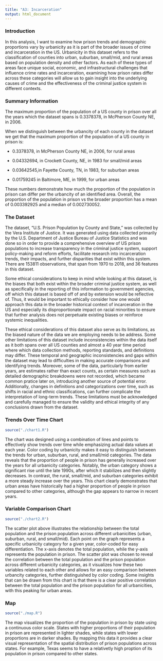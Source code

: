 ```yaml
---
title: "A3: Incarceration"
output: html_document
---
```

### Introduction

In this analysis, I want to examine how prison trends and demographic proportions vary by urbanicity as it is part of the broader issues of crime and incarceration in the US.  Urbanicity in this dataset refers to the classification of counties into urban, suburban, small/mid, and rural areas based on population density and other factors. As each of these types of areas face unique social, economic, and infrastructural challenges that influence crime rates and incarceration, examining how prison rates differ across these categories will allow us to gain insight into the underlying causes of crime and the effectiveness of the criminal justice system in different contexts.

### Summary Information

The maximum proportion of the population of a US county in prison over all the years which the dataset spans is 0.3378378, in McPherson County NE, in 2006. 

When we distinguish between the urbancity of each county in the dataset we get that the maximum proportion of the population of a US county in prison is:  

- 0.3378378, in McPherson County NE, in 2006, for rural areas

- 0.04332694, in Crockett County, NE, in 1983 for small/mid areas

- 0.03642545,in Fayette County, TN, in 1983, for suburban areas

- 0.01759245 in Baltimore, ME, in 1999, for urban areas

These numbers demonstrate how much the proportion of the population in prison can differ per the urbancity of an identified area. Overall, the proportion of the population in prison vs the broader proportion has a mean of 0.003392925 and a median of 0.002730052. 

### The Dataset

The dataset, "U.S. Prison Population by County and State," was collected by the Vera Institute of Justice. It was generated using data collected primarily by the U.S. Department of Justice Bureau of Justice Statistics and was done so in order to provide a comprehensive overview of US prison populations to increase transparency in the criminal justice system, support policy-making and reform efforts, facilitate research into incarceration trends, their impacts, and further disparities that exist within this system. There are 153811 observations, that span from 1970 to 2018, and 36 features in this dataset. 

Some ethical considerations to keep in mind while looking at this dataset, is the biases that both exist within the broader criminal justice system, as well as specifically in the reporting of this information to government agencies, off which this dataset is based off of and by extension would be reflective of. Thus, it would be important to ethically consider how one would approach this data in the broader historical context of incarceration in the US and especially its disproportionate impact on racial minorities to ensure that further analysis does not perpetuate existing biases or reinforce systemic inequalities. 

These ethical considerations of this dataset also serve as its limitations, as the biased nature of the data we are employing needs to be address. Some other limitations of this dataset include inconsistencies within the data itself as it both spans over all US counties and almost a 40 year time period where which data collection methods, reporting standards, and definitions may differ. These temporal and geographic inconsistencies and gaps within the dataset may lead to difficulties in making accurate comparisons and identifying trends. Moreover, some of the data, particularly from earlier years, are estimates rather than exact counts, as certain measures such as detailed demographic breakdowns were not recorded, which became common pratice later on, introducing another source of potential error. Additionally, changes in definitions and categorizations over time, such as shifts in racial and ethnic classifications, can further complicate the interpretation of long-term trends. These limitations must be acknowledged and carefully managed to ensure the validity and ethical integrity of any conclusions drawn from the dataset.

### Trends Over Time Chart

```r
source("./chart1.R")
```

The chart was designed using a combination of lines and points to effectively show trends over time while emphasizing actual data values at each year. Color coding by urbanicity makes it easy to distinguish between the trends for urban, suburban, rural, and small/mid categories. The data reveals that the proportion of people in prison has generally increased over the years for all urbanicity categories. Notably, the urban category shows a significant rise until the late 1990s, after which it stabilizes and then slightly decreases. In contrast, the rural, small/mid, and suburban categories exhibit a more steady increase over the years. This chart clearly demonstrates that urban areas have historically had a higher proportion of people in prison compared to other categories, although the gap appears to narrow in recent years.

### Variable Comparison Chart

```r
source("./chart2.R")
```

The scatter plot above illustrates the relationship between the total population and the prison population across different urbanicities (urban, suburban, rural, and small/mid). Each point on the graph represents a specific urbanicity category for a given year, color-coded for easy differentiation. The x-axis denotes the total population, while the y-axis represents the population in prison. The scatter plot was chosen to reveal the correlation between the total population and the prison population across different urbanicity categories, as it visualizes how these two variables related to each other and allows for an easy comparison between urbancity categories, further distinguished by color coding. Some insights that can be drawn from this chart is that there is a clear positive correlation between the total population and the prison population for all urbanicities, with this peaking for urban areas. 

### Map

```r
source("./map.R")
```

The map visualizes the proportion of the population in prison by state using a continuous color scale. States with higher proportions of their population in prison are represented in lighter shades, while states with lower proportions are in darker shades. By mapping this data it provides a clear visual representation of the spatial distribution of prison populations across states. For example, Texas seems to have a relativetly high proption of its population in prison compared to other states. 